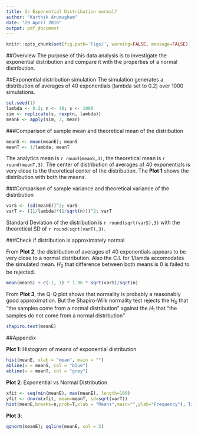```yaml
---
title: Is Exponential Distribution normal?
author: "Karthik Arumugham"
date: "29 April 2016"
output: pdf_document
---
```


```r
knitr::opts_chunk$set(fig.path='Figs/', warning=FALSE, message=FALSE)
```

##Overview
The purpose of this data analysis is to investigate the exponential distribution and compare it with the properties of a normal distribution.

##Exponential distribution simulation
The simulation generates a distribution of averages of 40 exponentials (lambda set to 0.2) over 1000 simulations.
```r
set.seed(1)
lambda <- 0.2; n <- 40; s <- 1000
sim <- replicate(s, rexp(n, lambda))
meanE <- apply(sim, 2, mean)
```
###Comparison of sample mean and theoretical mean of the distribution
```r
meanS <- mean(meanE); meanS
meanT <- 1/lambda; meanT
```
The analytics mean is `r round(meanS,3)`, the theoretical mean is `r round(meanT,3)`. The center of distribution of averages of 40 exponentials is very close to the theoretical center of the distribution. The **Plot 1** shows the distribution with both the means.

###Comparison of sample variance and theoretical variance of the distribution
```r
varS <- (sd(meanE))^2; varS
varT <- ((1/lambda)*(1/sqrt(n)))^2; varT
```
Standard Deviation of the distribution is `r round(sqrt(varS),3)` with the theoretical SD of `r round(sqrt(varT),3)`.

###Check if distribution is approximately normal

From **Plot 2**, the distribution of averages of 40 exponentials appears to be very close to a normal distribution. Also the C.I. for 1/lamda accomodates the simulated mean. $H_0$ that difference between both means is 0 is failed to be rejected.

```r
mean(meanS) + c(-1, 1) * 1.96 * sqrt(varS)/sqrt(n)
```

From **Plot 3**, the Q-Q plot shows that normality is probably a reasonably good approximation. But the Shapiro-Wilk normality test rejects the $H_0$ that 
"the samples come from a normal distribution" against the $H_1$ that "the samples do not come from a normal distribution"
```r
shapiro.test(meanE)
```

##Appendix

**Plot 1**: Histogram of means of exponential distribution
```r
hist(meanE, xlab = "mean", main = "")
abline(v = meanS, col = "blue")
abline(v = meanT, col = "grey")
```

**Plot 2**: Exponential vs Normal Distribution
```r
xfit <- seq(min(meanE), max(meanE), length=100)
yfit <- dnorm(xfit, mean=meanT, sd=sqrt(varT))
hist(meanE,breaks=n,prob=T,xlab = "Means",main="",ylab="Frequency"); lines(xfit, yfit, pch=25, lty=5)
```

**Plot 3**:
```r
qqnorm(meanE); qqline(meanE, col = 2)
```

